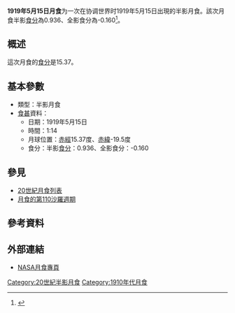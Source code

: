 {{vfd|沒有足夠的可靠資料來源能夠讓這個條目符合[[Wikipedia:關注度|Wikipedia:關注度]]中的標準|date=2022/06/08}}
{{Notability|time=2022-05-09T07:49:33+00:00}}
{{Infobox lunar eclipse
| date        = 1919年5月15日
| time        = 1:14
| nature     = 半影月食
| saros       = 110
| gamma           = -1.082
| magnitude      = 半影食分：0.936<br/>全影食分：-0.160
| par_duration   = 
| tot_duration    = 
| chart               = Lunar eclipse chart close-1919May15.png
}}
'''1919年5月15日月食'''为一次在协调世界时1919年5月15日出現的半影月食。該次月食半影[[食分|食分]]為0.936、全影食分為-0.160<ref name="nasa_catalog_list">{{cite web|url=http://eclipse.gsfc.nasa.gov/LEcat/LE1901-2000.html|title=Lunar Eclipses: 1901 to 2000|language=en|publisher=[[NASA|NASA]]|archiveurl=https://web.archive.org/web/20080331031357/http://eclipse.gsfc.nasa.gov/LEcat/LE1901-2000.html|archivedate=2008-03-31|deadurl=yes|accessdate=2018-12-10}}</ref>。

== 概述 ==
這次月食的[[食分|食分]]是15.37。

== 基本參數 ==
{{NoteUTC}}
* 類型：半影月食
*[[食甚|食甚]]資料：
** 日期：1919年5月15日
** 時間：1:14
** 月球位置：[[赤經|赤經]]15.37度、[[赤緯|赤緯]]-19.5度
** 食分：半影[[食分|食分]]：0.936、全影食分：-0.160


== 參見 ==
{{portal box|天文學}}
* [[20世紀月食列表|20世紀月食列表]]
* [[月食的第110沙羅週期|月食的第110沙羅週期]]

== 參考資料 ==
{{reflist}}

== 外部連結 ==
* [http://eclipse.gsfc.nasa.gov/lunar.html NASA月食專頁]{{Wayback|url=http://eclipse.gsfc.nasa.gov/lunar.html |date=20181231235927 }}{{en icon}}
{{Lunar-eclipse-stub}}
{{月食}}

[[Category:20世紀半影月食|Category:20世紀半影月食]]
[[Category:1910年代月食|Category:1910年代月食]]